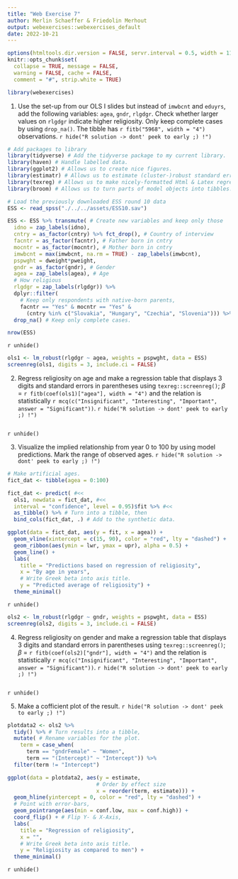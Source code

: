 ```yaml
---
title: "Web Exercise 7"
author: Merlin Schaeffer & Friedolin Merhout
output: webexercises::webexercises_default
date: 2022-10-21
---
```


```r
options(htmltools.dir.version = FALSE, servr.interval = 0.5, width = 115, digits = 2)
knitr::opts_chunk$set(
  collapse = TRUE, message = FALSE, 
  warning = FALSE, cache = FALSE,
  comment = "#", strip.white = TRUE)

library(webexercises)
```

1) Use the set-up from our OLS I slides but instead of `imwbcnt` and `eduyrs`, add the following variables: `agea`, `gndr`, `rlgdgr`. Check whether larger values on `rlgdgr` indicate higher religiosity. Only keep complete cases by using `drop_na()`. The tibble has `r fitb("5968", width = "4")` observations.
`r hide("R solution -> dont' peek to early ;) !")`
```r
# Add packages to library
library(tidyverse) # Add the tidyverse package to my current library.
library(haven) # Handle labelled data.
library(ggplot2) # Allows us to create nice figures.
library(estimatr) # Allows us to estimate (cluster-)robust standard errors
library(texreg) # Allows us to make nicely-formatted Html & Latex regression tables.
library(broom) # Allows us to turn parts of model objects into tibbles.
```

```r
# Load the previously downloaded ESS round 10 data
ESS <- read_spss("./../../assets/ESS10.sav")
```

```r
ESS <- ESS %>% transmute( # Create new variables and keep only those
  idno = zap_labels(idno),
  cntry = as_factor(cntry) %>% fct_drop(), # Country of interview
  facntr = as_factor(facntr), # Father born in cntry
  mocntr = as_factor(mocntr), # Mother born in cntry
  imwbcnt = max(imwbcnt, na.rm = TRUE) - zap_labels(imwbcnt),
  pspwght = dweight*pweight,
  gndr = as_factor(gndr), # Gender
  agea = zap_labels(agea), # Age
  # How religious
  rlgdgr = zap_labels(rlgdgr)) %>% 
  dplyr::filter(
    # Keep only respondents with native-born parents,
    facntr == "Yes" & mocntr == "Yes" &
      (cntry %in% c("Slovakia", "Hungary", "Czechia", "Slovenia"))) %>%
  drop_na() # Keep only complete cases.

nrow(ESS)
```
`r unhide()`

```r
ols1 <- lm_robust(rlgdgr ~ agea, weights = pspwght, data = ESS)
screenreg(ols1, digits = 3, include.ci = FALSE)
```

2) Regress religiosity on age and make a regression table that displays 3 digits and standard errors in parentheses using `texreg::screenreg()`; $\beta$ = `r fitb(coef(ols1)["agea"], width = "4")` and the relation is statistically `r mcq(c("Insignificant", "Interesting", "Important", answer = "Significant"))`.
`r hide("R solution -> dont' peek to early ;) !")`
```r
```
`r unhide()`

3) Visualize the implied relationship from year 0 to 100 by using model predictions. Mark the range of observed ages.
`r hide("R solution -> dont' peek to early ;) !")`
```r
# Make artificial ages.
fict_dat <- tibble(agea = 0:100)

fict_dat <- predict( #<<
  ols1, newdata = fict_dat, #<<
  interval = "confidence", level = 0.95)$fit %>% #<<
  as_tibble() %>% # Turn into a tibble, then
  bind_cols(fict_dat, .) # Add to the synthetic data.

ggplot(data = fict_dat, aes(y = fit, x = agea)) +
  geom_vline(xintercept = c(15, 90), color = "red", lty = "dashed") +
  geom_ribbon(aes(ymin = lwr, ymax = upr), alpha = 0.5) +
  geom_line() +
  labs(
    title = "Predictions based on regression of religiosity",
    x = "By age in years",
    # Write Greek beta into axis title.
    y = "Predicted average of religiosity") +
  theme_minimal()
```
`r unhide()`

```r
ols2 <- lm_robust(rlgdgr ~ gndr, weights = pspwght, data = ESS)
screenreg(ols2, digits = 3, include.ci = FALSE)
```

4) Regress religiosity on gender and make a regression table that displays 3 digits and standard errors in parentheses using `texreg::screenreg()`; $\beta$ = `r fitb(coef(ols2)["gndr"], width = "4")` and the relation is statistically `r mcq(c("Insignificant", "Interesting", "Important", answer = "Significant"))`.
`r hide("R solution -> dont' peek to early ;) !")`
```r
```
`r unhide()`

5) Make a cofficient plot of the result.
`r hide("R solution -> dont' peek to early ;) !")`
```r
plotdata2 <- ols2 %>%
  tidy() %>% # Turn results into a tibble,
  mutate( # Rename variables for the plot.
    term = case_when(
      term == "gndrFemale" ~ "Women",
      term == "(Intercept)" ~ "Intercept")) %>%
  filter(term != "Intercept")

ggplot(data = plotdata2, aes(y = estimate, 
                            # Order by effect size
                            x = reorder(term, estimate))) +
  geom_hline(yintercept = 0, color = "red", lty = "dashed") +
  # Point with error-bars,
  geom_pointrange(aes(min = conf.low, max = conf.high)) +
  coord_flip() + # Flip Y- & X-Axis,
  labs(
    title = "Regression of religiosity",
    x = "",
    # Write Greek beta into axis title.
    y = "Religiosity as compared to men") +
  theme_minimal()
```
`r unhide()`
